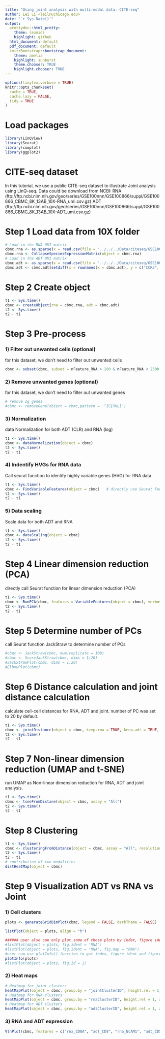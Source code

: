 ```yaml
---
title: "Using joint analysis with multi-modal data: CITE-seq"
author: Lei Li <leil@uchicago.edu>
date: "`r Sys.Date()`"
output:
  prettydoc::html_pretty:
    theme: leonids
    highlight: github
  html_document: default
  pdf_document: default
  knitrBootstrap::bootstrap_document:
    theme: amelia
    highlight: sunburst
    theme.chooser: TRUE
    highlight.chooser: TRUE
---
```



```r
options(tinytex.verbose = TRUE)
knitr::opts_chunk$set(
  cache = TRUE,
  cache.lazy = FALSE,
  tidy = TRUE
)
```

# Load packages

```r
library(LinQView)
library(Seurat)
library(cowplot)
library(ggplot2)
```

# CITE-seq dataset
In this tutorial, we use a public CITE-seq dataset to illustrate Joint analysis using LinQ-seq.
Data could be download from NCBI: 
RNA (ftp://ftp.ncbi.nlm.nih.gov/geo/series/GSE100nnn/GSE100866/suppl/GSE100866_CBMC_8K_13AB_10X-RNA_umi.csv.gz) 
ADT (ftp://ftp.ncbi.nlm.nih.gov/geo/series/GSE100nnn/GSE100866/suppl/GSE100866_CBMC_8K_13AB_10X-ADT_umi.csv.gz)

# Step 1 Load data from 10X folder
```r
# Load in the RNA UMI matrix
cbmc.rna <- as.sparse(x = read.csv(file = "../../../Data/citeseq/GSE100866_CBMC_8K_13AB_10X-RNA_umi.csv.gz", sep = ",", header = TRUE, row.names = 1))
cbmc.rna <- CollapseSpeciesExpressionMatrix(object = cbmc.rna)
# Load in the ADT UMI matrix
cbmc.adt <- as.sparse(x = read.csv(file = "../../../Data/citeseq/GSE100866_CBMC_8K_13AB_10X-ADT_umi.csv.gz", sep = ",", header = TRUE, row.names = 1))
cbmc.adt <- cbmc.adt[setdiff(x = rownames(x = cbmc.adt), y = c("CCR5", "CCR7", "CD10")), ]
```

# Step 2 Create object
```r
t1 <- Sys.time()
cbmc <- createObject(rna = cbmc.rna, adt = cbmc.adt)
t2 <- Sys.time()
t2 - t1
```

# Step 3 Pre-process
###  1) Filter out unwanted cells (optional)
for this dataset, we don't need to filter out unwanted cells
```r
cbmc <- subset(cbmc, subset = nFeature_RNA > 200 & nFeature_RNA < 2500 & percent.mt < softThreshold(cbmc))
```

###  2) Remove unwanted genes (optional)
for this dataset, we don't need to filter out unwanted genes
```r
# remove Ig genes
#cbmc <- removeGene(object = cbmc,pattern = '^IG[HKL]')
```

###  3) Normalization 
data Normalization for both ADT (CLR) and RNA (log)
```r
t1 <- Sys.time()
cbmc <- dataNormalization(object = cbmc)
t2 <- Sys.time()
t2 - t1
```

###  4) Indentify HVGs for RNA data
Call seurat function to identify highly variable genes (HVG) for RNA data
```r
t1 <- Sys.time()
cbmc <- FindVariableFeatures(object = cbmc)   # directly use Seurat Function
t2 <- Sys.time()
t2 - t1
```

###  5) Data scaling 
Scale data for both ADT and RNA
```r
t1 <- Sys.time()
cbmc <- dataScaling(object = cbmc) 
t2 <- Sys.time()
t2 - t1
```


# Step 4 Linear dimension reduction (PCA)
directly call Seurat function for linear dimension reduction (PCA)
```r
t1 <- Sys.time()
cbmc <- RunPCA(cbmc, features = VariableFeatures(object = cbmc), verbose = FALSE)   # directly use Seurat Function
t2 <- Sys.time()
t2 - t1
```

# Step 5 Determine number of PCs
call Seurat function JackStraw to determine number of PCs
```r
#cbmc <- JackStraw(cbmc, num.replicate = 100)
#cbmc <- ScoreJackStraw(cbmc, dims = 1:20)
#JackStrawPlot(cbmc, dims = 1:20)
#ElbowPlot(cbmc)
```

# Step 6 Distance calculation and joint distance calculation
calculate cell-cell distances for RNA, ADT and joint. number of PC was set to 20 by default.
```r
t1 <- Sys.time()
cbmc <- jointDistance(object = cbmc, keep.rna = TRUE, keep.adt = TRUE, dims = 25)
t2 <- Sys.time()
t2 - t1
```
# Step 7 Non-linear dimension reduction (UMAP and t-SNE)
run UMAP as Non-linear dimension reduction for RNA, ADT and joint analysis. 
```r
t1 <- Sys.time()
cbmc <- tsneFromDistane(object = cbmc, assay = "All")
t2 <- Sys.time()
t2 - t1
```
# Step 8 Clustering
```r
t1 <- Sys.time()
cbmc <- clusteringFromDistance(object = cbmc, assay = "All", resolution = c(0.9,0.9,0.9))
t2 <- Sys.time()
t2 - t1
# contribution of two modalities
distHeatMap(object = cbmc)
```

# Step 9 Visualization ADT vs RNA vs Joint
### 1) Cell clusters
```r
plots <- generateGridDimPlot(cbmc, legend = FALSE, darkTheme = FALSE)

listPlot(object = plots, align = "h")

###### user also can only plot some of those plots by index, figure ident or figure map info
#listPlot(object = plots, fig.ident = "RNA")
#listPlot(object = plots, fig.ident = "RNA", fig.map = "RNA")
#user can use plotInfo() function to get index, figure ident and figure map information, then plot figures by index
plotInfo(plots)
#listPlot(object = plots, fig.id = 1)
```


### 2) Heat maps
```r
# Heatmap for joint clusters
heatMapPlot(object = cbmc, group.by = "jointClusterID", height.rel = 1, adt.label = TRUE)
# Heatmap for RNA clusters
heatMapPlot(object = cbmc, group.by = "rnaClusterID", height.rel = 1, adt.label = TRUE)
# Heatmap for ADT clusters
heatMapPlot(object = cbmc, group.by = "adtClusterID", height.rel = 1, adt.label = TRUE)
```

### 3) RNA and ADT expression
```r
VlnPlot(cbmc, features = c("rna_CD8A", "adt_CD8", "rna_NCAM1", "adt_CD56", "rna_CD3G", "adt_CD3"), group.by = 'jointClusterID', pt.size = 0, ncol = 2)
```


